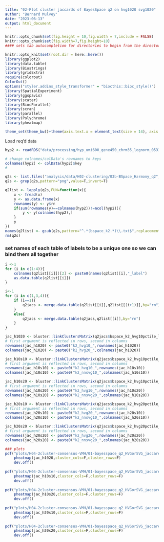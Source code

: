 ```yaml
---
title: "02-Plot cluster jaccards of BayesSpace q2 on hvg1020 svg1020"
author: "Bernard Mulvey"
date: "2023-06-13"
output: html_document
---
```


```r
knitr::opts_chunk$set(fig.height = 10,fig.width = 7,include = FALSE)
knitr::opts_chunk$set(fig.width=7,fig.height=10)
#### sets tab autocompletion for directories to begin from the directory containing the .Rproj session, instead of the script's directory if different

knitr::opts_knit$set(root.dir = here::here())
library(ggplot2)
library(data.table)
library(Biostrings)
library(gridExtra)
require(colorout)
ColorOut()
options("styler.addins_style_transformer" = "biocthis::bioc_style()")
library(SpatialExperiment)
library(ggspavis)
library(scater)
library(BiocParallel)
library(scran)
library(parallel)
library(Polychrome)
library(pheatmap)

theme_set(theme_bw()+theme(axis.text.x = element_text(size = 14), axis.title.x = element_text(size = 16), axis.text.y = element_text(size = 14), axis.title.y = element_text(size =16), plot.title = element_text(size = 20,hjust=0.5), strip.text = element_text(size=18), legend.text = element_text(size=10), legend.title = element_text(size=11,hjust=0.5)))
```


Load req'd data
```r
hyp2 <- readRDS("data/processing/hyp_umi600_gene450_chrm35_lognorm_053123.RDS") 

# change colnames/colData's rownames to keys
colnames(hyp2) <- colData(hyp2)$key
#

q2s <- list.files("analysis/data/H02-clustering/03b-BSpace_Harmony_q2",pattern=".txt",full.names = T)
q2s <- grep(q2s,pattern="png",value=T,invert=T)

q2list <- lapply(q2s,FUN=function(x){
    x <- fread(x)
    y <- as.data.frame(x)
    rownames(y) <- y$rn
    if(sum(rownames(y)==colnames(hyp2))!=ncol(hyp2)){
        y <- y[colnames(hyp2),]
    }
    y
})
names(q2list) <- gsub(q2s,pattern="^.*(bspace_k2.*)\\.txt$",replacement="\\1")
rm(q2s)

```

### set names of each table of labels to be a unique one so we can bind them all together
```r
i <-1
for (i in c(1:4)){
    colnames(q2list[[i]])[2] <- paste0(names(q2list)[i],"_label")
    as.data.table(q2list[[i]])
}

i<-1
for (i in c(1,3,4)){
    if (i==1){
        q2jacs <- merge.data.table(q2list[[i]],q2list[[(i+1)]],by="rn")
    }
    else{
        q2jacs <- merge.data.table(q2jacs,q2list[[i]],by="rn")
    }
}

jac_h1020 <- bluster::linkClustersMatrix(q2jacs$bspace_k2_hvg10pctile_label,q2jacs$bspace_k2_hvg20pctile_label)
# first argument is reflected in rows, second in columns
rownames(jac_h1020) <- paste0("k2_hvg10_",rownames(jac_h1020))
colnames(jac_h1020) <- paste0("k2_hvg20_",colnames(jac_h1020))

jac_h10s10 <- bluster::linkClustersMatrix(q2jacs$bspace_k2_hvg10pctile_label,q2jacs$bspace_k2_nnsvg10pctile_label)
# first argument is reflected in rows, second in columns
rownames(jac_h10s10) <- paste0("k2_hvg10_",rownames(jac_h10s10))
colnames(jac_h10s10) <- paste0("k2_nnsvg10_",colnames(jac_h10s10))

jac_h10s20 <- bluster::linkClustersMatrix(q2jacs$bspace_k2_hvg10pctile_label,q2jacs$bspace_k2_nnsvg20pctile_label)
# first argument is reflected in rows, second in columns
rownames(jac_h10s20) <- paste0("k2_hvg10_",rownames(jac_h10s20))
colnames(jac_h10s20) <- paste0("k2_nnsvg20_",colnames(jac_h10s20))

jac_h20s10 <- bluster::linkClustersMatrix(q2jacs$bspace_k2_hvg20pctile_label,q2jacs$bspace_k2_nnsvg10pctile_label)
# first argument is reflected in rows, second in columns
rownames(jac_h20s10) <- paste0("k2_hvg20_",rownames(jac_h20s10))
colnames(jac_h20s10) <- paste0("k2_nnsvg10_",colnames(jac_h20s10))

jac_h20s20 <- bluster::linkClustersMatrix(q2jacs$bspace_k2_hvg20pctile_label,q2jacs$bspace_k2_nnsvg20pctile_label)
# first argument is reflected in rows, second in columns
rownames(jac_h20s20) <- paste0("k2_hvg20_",rownames(jac_h20s20))
colnames(jac_h20s20) <- paste0("k2_nnsvg20_",colnames(jac_h20s20))
```


```r
### plots
pdf("plots/H04-2cluster-consensus-VMH/01-bayesspace_q2_HVGorSVG_jaccards/hvg10_hvg20.pdf",width=7,height=7)
    pheatmap(jac_h1020,cluster_cols=F,cluster_rows=F)
    dev.off()
    
pdf("plots/H04-2cluster-consensus-VMH/01-bayesspace_q2_HVGorSVG_jaccards/hvg10_svg10.pdf",width=7,height=7)
    pheatmap(jac_h10s10,cluster_cols=F,cluster_rows=F)
    dev.off()
    
pdf("plots/H04-2cluster-consensus-VMH/01-bayesspace_q2_HVGorSVG_jaccards/hvg10_svg20.pdf",width=7,height=7)
    pheatmap(jac_h10s20,cluster_cols=F,cluster_rows=F)
    dev.off()
    
pdf("plots/H04-2cluster-consensus-VMH/01-bayesspace_q2_HVGorSVG_jaccards/hvg20_svg10.pdf",width=7,height=7)
    pheatmap(jac_h20s10,cluster_cols=F,cluster_rows=F)
    dev.off()
    
pdf("plots/H04-2cluster-consensus-VMH/01-bayesspace_q2_HVGorSVG_jaccards/hvg20_svg20.pdf",width=7,height=7)
    pheatmap(jac_h20s20,cluster_cols=F,cluster_rows=F)
    dev.off()
```
